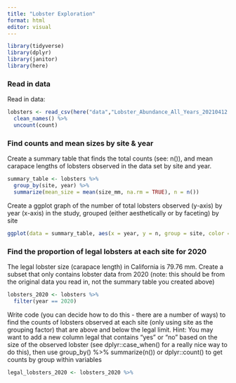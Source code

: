 ```yaml
---
title: "Lobster Exploration"
format: html
editor: visual
---
```


```r
library(tidyverse)
library(dplyr)
library(janitor)
library(here)
```


### Read in data
Read in data:
```r
lobsters <- read_csv(here("data","Lobster_Abundance_All_Years_20210412.csv"), na = c("-99999", "")) %>% 
  clean_names() %>% 
  uncount(count)
```

### Find counts and mean sizes by site & year
Create a summary table that finds the total counts (see: n()), and mean carapace lengths of lobsters observed in the data set by site and year.
```r
summary_table <- lobsters %>% 
  group_by(site, year) %>% 
  summarize(mean_size = mean(size_mm, na.rm = TRUE), n = n())
```

Create a ggplot graph of the number of total lobsters observed (y-axis) by year (x-axis) in the study, grouped (either aesthetically or by faceting) by site
```r
ggplot(data = summary_table, aes(x = year, y = n, group = site, color = site)) + geom_line()
```

### Find the proportion of legal lobsters at each site for 2020

The legal lobster size (carapace length) in California is 79.76 mm.
Create a subset that only contains lobster data from 2020 (note: this should be from the original data you read in, not the summary table you created above)

```r
lobsters_2020 <- lobsters %>% 
  filter(year == 2020)
```

Write code (you can decide how to do this - there are a number of ways) to find the counts of lobsters observed at each site (only using site as the grouping factor) that are above and below the legal limit. Hint: You may want to add a new column legal that contains “yes” or “no” based on the size of the observed lobster (see dplyr::case_when() for a really nice way to do this), then use group_by() %>% summarize(n()) or dplyr::count() to get counts by group within variables

```r
legal_lobsters_2020 <- lobsters_2020 %>% 
  
```














